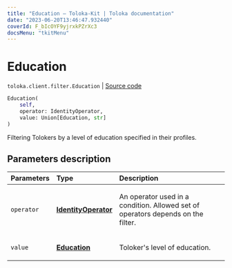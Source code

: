 ```yaml
---
title: "Education — Toloka-Kit | Toloka documentation"
date: "2023-06-20T13:46:47.932440"
coverId: F_bIcOYF9yjrxkPZrXc3
docsMenu: "tkitMenu"
---
```


# Education

`toloka.client.filter.Education` | [Source code](https://github.com/Toloka/toloka-kit/blob/v1.2.0/src/client/filter.py#L293)

```python
Education(
    self,
    operator: IdentityOperator,
    value: Union[Education, str]
)
```

Filtering Tolokers by a level of education specified in their profiles.

## Parameters description

| Parameters | Type | Description |
| :----------| :----| :-----------|
`operator`|**[IdentityOperator](/docs/toloka-kit/reference/toloka.client.primitives.operators.IdentityOperator)**|<p>An operator used in a condition. Allowed set of operators depends on the filter.</p>
`value`|**[Education](/docs/toloka-kit/reference/toloka.client.filter.Education.Education)**|<p>Toloker's level of education.</p>